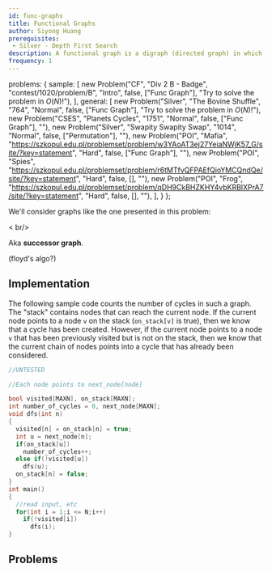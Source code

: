 ```yaml
---
id: func-graphs
title: Functional Graphs
author: Siyong Huang
prerequisites: 
 - Silver - Depth First Search
description: A functional graph is a digraph (directed graph) in which every vertex has exactly one outgoing edge.
frequency: 1
---
```




  problems: {
    sample: [
      new Problem("CF", "Div 2 B - Badge", "contest/1020/problem/B", "Intro", false, ["Func Graph"], "Try to solve the problem in $O(N)$!"),
    ],
    general: [
      new Problem("Silver", "The Bovine Shuffle", "764", "Normal", false, ["Func Graph"], "Try to solve the problem in $O(N)$!"),
      new Problem("CSES", "Planets Cycles", "1751", "Normal", false, ["Func Graph"], ""),
      new Problem("Silver", "Swapity Swapity Swap", "1014", "Normal", false, ["Permutation"], ""),
      new Problem("POI", "Mafia", "https://szkopul.edu.pl/problemset/problem/w3YAoAT3ej27YeiaNWjK57_G/site/?key=statement", "Hard", false, ["Func Graph"], ""),
      new Problem("POI", "Spies", "https://szkopul.edu.pl/problemset/problem/r6tMTfvQFPAEfQioYMCQndQe/site/?key=statement", "Hard", false, [], ""),
      new Problem("POI", "Frog", "https://szkopul.edu.pl/problemset/problem/qDH9CkBHZKHY4vbKRBlXPrA7/site/?key=statement", "Hard", false, [], ""),
    ],
  }
};

We'll consider graphs like the one presented in this problem:

<problems-list problems={metadata.problems.sample} />

< br/>

Aka **successor graph**.

<resources>
  <resource source="CPH" title="16.3, 16.4 - Successor Graphs"></resource>
</resources>

(floyd's algo?)

## Implementation

The following sample code counts the number of cycles in such a graph. The "stack" contains nodes that can reach the current node. If the current node points to a node `v` on the stack (`on_stack[v]` is true), then we know that a cycle has been created. However, if the current node points to a node `v` that has been previously visited but is not on the stack, then we know that the current chain of nodes points into a cycle that has already been considered.

```cpp
//UNTESTED

//Each node points to next_node[node]

bool visited[MAXN], on_stack[MAXN];
int number_of_cycles = 0, next_node[MAXN];
void dfs(int n)
{
  visited[n] = on_stack[n] = true;
  int u = next_node[n];
  if(on_stack[u])
    number_of_cycles++;
  else if(!visited[u])
    dfs(u);
  on_stack[n] = false;
}
int main()
{
  //read input, etc
  for(int i = 1;i <= N;i++)
    if(!visited[i])
      dfs(i);
}
```


## Problems

<problems-list problems={metadata.problems.general} />